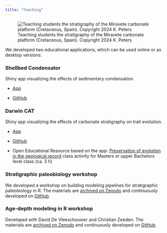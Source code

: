 ```yaml
---
title: "Teaching"
---
```


![Teaching students the stratigraphy of the Miravete carbonate platform (Cretaceous, Spain). Copyright 2024 K. Peters](/img/IMG_7054.JPG){fig-align="center"}

We developed two educational applications, which can be used online or as desktop versions:

### Shellbed Condensator

Shiny app visualizing the effects of sedimentary condensation

-   [App](https://stratigraphicpaleobiology.shinyapps.io/shellbed_condensator/)

-   [GitHub](https://github.com/MindTheGap-ERC/ShellbedCondensator)

### Darwin CAT

Shiny app visualizing the effects of carbonate stratigraphy on trait evolution.

-   [App](https://stratigraphicpaleobiology.shinyapps.io/DarwinCAT/)

-   [GitHub](https://github.com/MindTheGap-ERC/DarwinCAT)

-   Open Educational Resource based on the app: [Preservation of evolution in the geological record](https://zenodo.org/records/15667235) class activity for Masters or upper Bachelors level class (ca. 3 h)

### Stratigraphic paleobiology workshop

We developed a workshop on building modeling pipelines for stratigraphic paleobiology in R. The materials are [archived on Zenodo](https://zenodo.org/records/13769443) and continuously developed on [GitHub](https://github.com/MindTheGap-ERC/StratPal_workshop_materials).

### Age-depth modeling in R workshop

Developed with David De Vleeschouwer and Christian Zeeden. The materials are [archived on Zenodo](https://zenodo.org/records/15735525) and continuously developed on [GitHub](https://github.com/MindTheGap-ERC/age_depth_modeling_r/).
